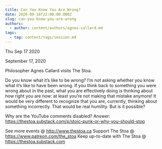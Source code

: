 ```yaml
---
title: Can You Know You Are Wrong?
date: 2020-09-16T22:00:00.000Z
slug: can-you-know-you-are-wrong
authors:
  - author: content/authors/agnes-callard.md
tags:
  - tag: content/tags/session.md
---
```






Thu Sep 17 2020

September 17, 2020

Philosopher Agnes Callard visits The Stoa.

Do you know what it’s like to be wrong? I’m not asking whether you know what it’s like to have been wrong. If you think back to something you were wrong about in the past, what you are effectively doing is thinking about how right you are now: at least you’re not making that mistake anymore! It would be very different to recognize that you are, currently, thinking about something incorrectly. That would be real humility. But is it possible?

Why are the YouTube comments disabled? Answer: https://thestoa.substack.com/p/stoic-punk-or-why-you-should-stop

See more events @ http://www.thestoa.ca
Support The Stoa @ https://www.patreon.com/the_stoa
Keep up-to-date with The Stoa @ https://thestoa.substack.com



